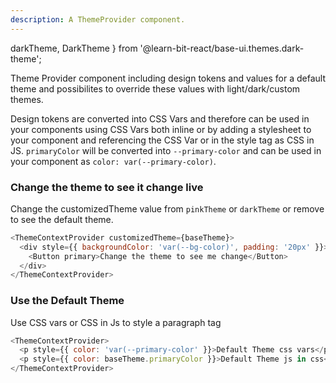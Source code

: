 ```yaml
---
description: A ThemeProvider component.
---
```


  darkTheme,
  DarkTheme
} from '@learn-bit-react/base-ui.themes.dark-theme';

Theme Provider component including design tokens and values for a default theme and possibilites to override these values with light/dark/custom themes.

Design tokens are converted into CSS Vars and therefore can be used in your components using CSS Vars both inline or by adding a stylesheet to your component and referencing the CSS Var or in the style tag as CSS in JS. `primaryColor` will be converted into `--primary-color` and can be used in your component as `color: var(--primary-color)`.

### Change the theme to see it change live

Change the customizedTheme value from `pinkTheme` or `darkTheme` or remove to see the default theme.

```js live
<ThemeContextProvider customizedTheme={baseTheme}>
  <div style={{ backgroundColor: 'var(--bg-color)', padding: '20px' }}>
    <Button primary>Change the theme to see me change</Button>
  </div>
</ThemeContextProvider>
```

### Use the Default Theme

Use CSS vars or CSS in Js to style a paragraph tag

```js
<ThemeContextProvider>
  <p style={{ color: 'var(--primary-color' }}>Default Theme css vars</p>
  <p style={{ color: baseTheme.primaryColor }}>Default Theme js in css</p>
</ThemeContextProvider>
```

<!-- ### Override Default Theme with Pink Theme

Use the customizedTheme property to override the default theme with a custom theme.

```js
// import {pinkTheme} from '...'

<ThemeContextProvider customizedTheme="pinkTheme">
  <p style={{ color: 'var(--primary-color' }}>Pink Theme css vars</p>
  <p style={{ color: pinkTheme.primaryColor }}>Pink Theme</p>
</ThemeContextProvider>
```

### CSS as Separate File

Add your css to a separate file and reference it using the className prop.

```css
.text {
  color: var(--primary-color);
}
```

Import Style and add as a class.

```js
import style from './text.module.css';

<ThemeContextProvider customizedTheme={pinkTheme}>
  <p className={style.text}>Default Theme css vars</p>
</ThemeContextProvider>;
``` -->
